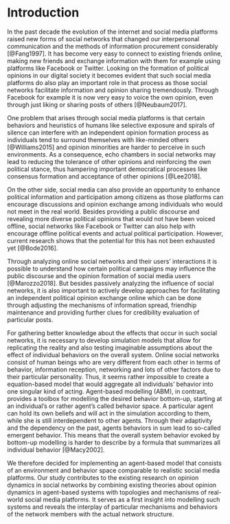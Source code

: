 # Introduction

In the past decade the evolution of the internet and social media platforms raised new forms of social networks that changed our interpersonal communication and the methods of information procurement considerably [@Fang1997].
It has become very easy to connect to existing friends online, making new friends and exchange information with them for example using platforms like Facebook or Twitter.
Looking on the formation of political opinions in our digital society it becomes evident that such social media platforms do also play an important role in that process as those social networks facilitate information and opinion sharing tremendously.
Through Facebook for example it is now very easy to voice the own opinion, even through just liking or sharing posts of others [@Neubaum2017].

One problem that arises through social media platforms is that certain behaviors and heuristics of humans like selective exposure and spirals of silence can interfere with an independent opinion formation process as individuals tend to surround themselves with like-minded others [@Williams2015] and opinion minorities are harder to perceive in such environments.
As a consequence, echo chambers in social networks may lead to reducing the tolerance of other opinions and reinforcing the own political stance, thus hampering important democratical processes like consensus formation and acceptance of other opinions [@Lee2018].

On the other side, social media can also provide an opportunity to enhance political information and participation among citizens as those platforms can encourage discussions and opinion exchange among individuals who would not meet in the real world.
Besides providing a public discourse and revealing more diverse political opinions that would not have been voiced offline, social networks like Facebook or Twitter can also help with encourage offline political events and actual political participation.
However, current research shows that the potential for this has not been exhausted yet [@Bode2016].

Through analyzing online social networks and their users' interactions it is possible to understand how certain political campaigns may influence the public discourse and the opinion formation of social media users [@Marozzo2018].
But besides passively analyzing the influence of social networks, it is also important to actively develop approaches for facilitating an independent political opinion exchange online which can be done through adjusting the mechanisms of information spread, friendhip maintenance and providing further clues for credibility evaluation of particular posts.

For gathering better knowledge about the effects that occur in such social networks, it is necessary to develop simulation models that allow for replicating the reality and also testing imaginable assumptions about the effect of individual behaviors on the overall system.
<!-- sind die annahmen wirklich über das Gesamte systemverhalten oder eher über individuen (agenten)? -->
Online social networks consist of human beings who are very different from each other in terms of behavior, information reception, networking and lots of other factors due to their particular personality.
Thus, it seems rather impossible to create a equation-based model that would aggregate all individuals' behavior into one singular kind of acting.
Agent-based modelling (ABM), in contrast, provides a toolbox for modelling the desired behavior bottom-up, starting at an individual's or rather agent's called behavior space.
A particular agent can hold its own beliefs and will act in the simulation according to them, while she is still interdependent to other agents.
Through their adaptivity and the dependency on the past, agents behaviors in sum lead to so-called emergent behavior.
This means that the overall system behavior evoked by bottom-up modelling is harder to describe by a formula that summarizes all individual behavior [@Macy2002].

We therefore decided for implementing an agent-based model that consists of an environment and behavior space comparable to realistic social media platforms.
Our study contributes to the existing research on opinion dynamics in social networks by combining existing theories about opinion dynamics in agent-based systems with topologies and mechanisms of real-world social media platforms.
It serves as a first insight into modelling such systems and reveals the interplay of particular mechanisms and behaviors of the network members with the actual network structure.
